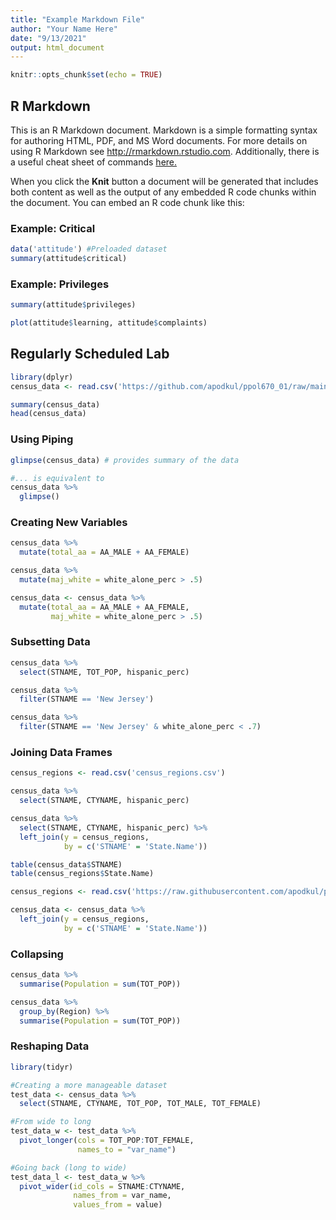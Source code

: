 ```yaml
---
title: "Example Markdown File"
author: "Your Name Here"
date: "9/13/2021"
output: html_document
---
```


```r
knitr::opts_chunk$set(echo = TRUE)
```

## R Markdown 

This is an R Markdown document. Markdown is a simple formatting syntax for authoring HTML, PDF, and MS Word documents. For more details on using R Markdown see <http://rmarkdown.rstudio.com>. Additionally, there is a useful cheat sheet of commands [here.](https://www.rstudio.com/wp-content/uploads/2015/02/rmarkdown-cheatsheet.pdf)

When you click the **Knit** button a document will be generated that includes both content as well as the output of any embedded R code chunks within the document. You can embed an R code chunk like this:

### Example: Critical
```r
data('attitude') #Preloaded dataset
summary(attitude$critical)
```

### Example: Privileges
```r
summary(attitude$privileges)
```

```r
plot(attitude$learning, attitude$complaints)
```



## Regularly Scheduled Lab 
```r
library(dplyr)
census_data <- read.csv('https://github.com/apodkul/ppol670_01/raw/main/Data/census_demo.csv')

summary(census_data) 
head(census_data)
```

### Using Piping 
```r
glimpse(census_data) # provides summary of the data 

#... is equivalent to 
census_data %>%
  glimpse()

```

### Creating New Variables 
```r
census_data %>% 
  mutate(total_aa = AA_MALE + AA_FEMALE)

census_data %>% 
  mutate(maj_white = white_alone_perc > .5)
```

```r
census_data <- census_data %>% 
  mutate(total_aa = AA_MALE + AA_FEMALE, 
         maj_white = white_alone_perc > .5)
```

### Subsetting Data 
```r
census_data %>% 
  select(STNAME, TOT_POP, hispanic_perc)

census_data %>% 
  filter(STNAME == 'New Jersey')

census_data %>% 
  filter(STNAME == 'New Jersey' & white_alone_perc < .7)
```


### Joining Data Frames
```r
census_regions <- read.csv('census_regions.csv')

census_data %>% 
  select(STNAME, CTYNAME, hispanic_perc)

census_data %>% 
  select(STNAME, CTYNAME, hispanic_perc) %>%
  left_join(y = census_regions, 
            by = c('STNAME' = 'State.Name'))

table(census_data$STNAME)
table(census_regions$State.Name)
```

```r
census_regions <- read.csv('https://raw.githubusercontent.com/apodkul/ppol670_01/main/Data/census_regions.csv')

census_data <- census_data %>% 
  left_join(y = census_regions, 
            by = c('STNAME' = 'State.Name'))

```



### Collapsing 
```r
census_data %>%
  summarise(Population = sum(TOT_POP))

census_data %>%
  group_by(Region) %>%
  summarise(Population = sum(TOT_POP))
```

### Reshaping Data 

```r
library(tidyr)

#Creating a more manageable dataset 
test_data <- census_data %>% 
  select(STNAME, CTYNAME, TOT_POP, TOT_MALE, TOT_FEMALE)

#From wide to long 
test_data_w <- test_data %>% 
  pivot_longer(cols = TOT_POP:TOT_FEMALE, 
               names_to = "var_name")

#Going back (long to wide)
test_data_l <- test_data_w %>%
  pivot_wider(id_cols = STNAME:CTYNAME, 
              names_from = var_name, 
              values_from = value)
```
